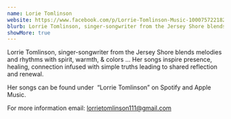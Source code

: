 ```yaml
---
name: Lorie Tomlinson 
website: https://www.facebook.com/p/Lorrie-Tomlinson-Music-100075722182080/
blurb: Lorrie Tomlinson, singer-songwriter from the Jersey Shore blends melodies and rhythms with spirit, warmth, and colors.
showMore: true
---
```


Lorrie Tomlinson, singer-songwriter from the Jersey Shore blends melodies and rhythms with spirit, warmth, & colors … Her songs inspire presence, healing, connection infused with simple truths leading to shared reflection and renewal.

Her songs can be found under  “Lorrie Tomlinson” on Spotify and Apple Music.

For more information email: lorrietomlinson111@gmail.com